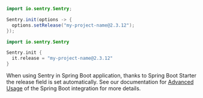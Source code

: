 ```java {tabTitle: Java}
import io.sentry.Sentry;

Sentry.init(options -> {
  options.setRelease("my-project-name@2.3.12");
});
```

```kotlin {tabTitle: Kotlin}
import io.sentry.Sentry

Sentry.init {
  it.release = "my-project-name@2.3.12"
}
```

When using Sentry in Spring Boot application, thanks to Spring Boot Starter the release field is set automatically. See our documentation for [Advanced Usage](/platforms/java/guides/spring-boot/advanced-usage/#using-git-commit-id-as-the-release) of the Spring Boot integration for more details.
